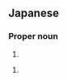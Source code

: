 ==Japanese==
{{ja-kanjitab|ひさ|の|yomi=k}}

===Proper noun===
{{ja-pos|ひさの|proper}}

# {{surname|lang=ja|sort=ひさの}}

{{ja-kanjitab|く|の|yomi=j}}

{{ja-pos|くの|proper}}

# {{surname|lang=ja|sort=くの}}